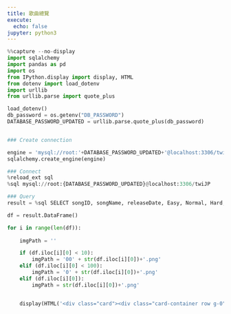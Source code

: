 ```yaml
---
title: 歌曲總覽
execute:
  echo: false
jupyter: python3
---
```


<style>
    .cell-output{width: 100vw;}
    .anchorjs-link {
        display :none;
    }
</style>
<link rel="stylesheet" href="../projects/twi_JP/style.css">
<link rel="stylesheet" href="https://fonts.googleapis.com/icon?family=Material+Icons">
<link rel="stylesheet" href="https://fonts.googleapis.com/css2?family=Material+Symbols+Outlined:opsz,wght,FILL,GRAD@48,500,1,200" />
<link href="https://cdn.jsdelivr.net/npm/bootstrap@5.3.0-alpha3/dist/css/bootstrap.min.css" rel="stylesheet" integrity="sha384-KK94CHFLLe+nY2dmCWGMq91rCGa5gtU4mk92HdvYe+M/SXH301p5ILy+dN9+nJOZ" crossorigin="anonymous">

<div class="cards">

```python
%%capture --no-display
import sqlalchemy
import pandas as pd
import os
from IPython.display import display, HTML
from dotenv import load_dotenv
import urllib
from urllib.parse import quote_plus

load_dotenv()
db_password = os.getenv("DB_PASSWORD")
DATABASE_PASSWORD_UPDATED = urllib.parse.quote_plus(db_password)


### Create connection

engine = 'mysql://root:'+DATABASE_PASSWORD_UPDATED+'@localhost:3306/twiJP'
sqlalchemy.create_engine(engine)

### Connect
%reload_ext sql
%sql mysql://root:{DATABASE_PASSWORD_UPDATED}@localhost:3306/twiJP

### Query
result = %sql SELECT songID, songName, releaseDate, Easy, Normal, Hard, Expert,Master, unit, TIME_FORMAT(songLength, '%i:%s') songLength, comboE,comboN, comboH, comboEX, comboMA, lyric, compose, arrange FROM song ORDER BY songID

df = result.DataFrame()

for i in range(len(df)):
    
    imgPath = ''

    if (df.iloc[i][0] < 10):
        imgPath = '00' + str(df.iloc[i][0])+'.png'
    elif (df.iloc[i][0] < 100):
        imgPath = '0' + str(df.iloc[i][0])+'.png'
    elif (df.iloc[i][0]):
        imgPath = str(df.iloc[i][0])+'.png'


    display(HTML('<div class="card"><div class="card-container row g-0"><div class="image-container col-md-4"><img src="./Jacket/'+imgPath+'" class="cover" alt="image-text"></div><button class="info-button"><div class="hamburger"></div></button><div class="info-container col-md-8"><div class="basic row"><div class="name col-8 col-md-10 mb-3 mb-md-0"><div class="card-text">'+str(df.iloc[i][1])+'</div></div><div class="col-4 col-md-2"><div class="card-text">'+str(df.iloc[i][9])+'</div></div></div><div class="writer row"><div class="col"><div class="card-text">'+str(df.iloc[i][15])+'</div></div><div class="col"><div class="card-text">'+str(df.iloc[i][16])+'</div></div><div class="col"><div class="card-text">'+str(df.iloc[i][17])+'</div></div></div><hr><div class="basic-2 row"><div class="col col-md-2"><div class="card-text">團體</div></div><div class="col col-md-3"><div class="card-text">'+str(df.iloc[i][8])+'</div></div><div class="col col-md-2"> <div class="card-text">實裝日期</div></div><div class="col col-md-5"><div class="card-text">'+str(df.iloc[i][2])+'</div></div></div><hr><div class="lvl row"><div class="col"><div class="card-text">'+str(df.iloc[i][3])+'</div></div><div class="col"><div class="card-text">'+str(df.iloc[i][4])+'</div></div><div class="col"><div class="card-text">'+str(df.iloc[i][5])+'</div></div><div class="col"><div class="card-text">'+str(df.iloc[i][6])+'</div></div><div class="col"><div class="card-text">'+str(df.iloc[i][7])+'</div></div></div><div class="combo row"><div class="col"><div class="card-text">'+str(df.iloc[i][10])+'</div></div><div class="col"><div class="card-text">'+str(df.iloc[i][11])+'</div></div><div class="col"><div class="card-text">'+str(df.iloc[i][12])+'</div></div><div class="col"><div class="card-text">'+str(df.iloc[i][13])+'</div></div><div class="col"><div class="card-text">'+str(df.iloc[i][14])+'</div></div></div></div></div></div>'))


```

</div>

<style>

    .card {
        position: relative; /* Add this */
        overflow: visible; /* And this to keep thw button visible*/
        font-size: 5px;
        width: 200px;
        height: 280px;
        text-align: center;
        z-index:1;
        border: none;
    }

    .card:hover{
        z-index:2;
    }

    .card.open {
        z-index: 3;
    }

    .card.open .info-container.open {
        width: 800px;
        min-width: 500px;
        max-height: 280px;
        opacity: 1;
    }

    .card-container{
      display: grid;
      justify-items: center;
      align-items: center;
      grid-template-columns: auto auto;
    }

    .image-container {
      display: grid;
      justify-items: center;
      align-items: center;
      width: 100%;
      height: 200px;
    }

    .cover {
        width:90% ;
        border-radius:7px;
        
    }
    
    .unit {
      position: absolute;
      bottom: 20px;
      left: 100px;
      width:80px !important;
    }

    .card-container {
      position: relative;
    }

    .info-button {
      display: flex;
      justify-content: center;
      align-items: center;
      left: 175px;
      position: absolute;
      cursor: pointer;
      border-radius: 50%;
      width: 50px;
      height: 50px;
      opacity: 0;
      background-color: white;
      border: 2px solid lightgrey;
      transition: opacity 0.3s ease-out;
    }

    .info-button:hover{
      box-shadow: 1px 1px 2px gray;
      opacity: 1;
      transition: opacity 0.3s ease-in;
    }

    .info-container {
      position: absolute;
      top: 0;
      left: 120%;
      overflow: hidden;
      width: 0;
      opacity: 0;
      background-color: white;
      border: 1px solid lightgrey;
      padding: 1px 1rem 1rem 1rem;
      border-radius: 25px;
      transition: width 0.3s ease; 
    }

    .info-container.open {
      width: 800px; /* Set this to an appropriate value based on your content */
      min-width: 500px;
      max-height: 200px;
      opacity: 1;
      z-index: 3;
    }

    .info-button.open {
      opacity: 1;
    }

    .hamburger {
      width: 12px;
      height: 2px;
      background-color: black;
      position: relative;
      transition: transform 0.3s ease-in;
    }

    .hamburger::before {
      content: "";
      width: 100%;
      height: 100%;
      background-color: inherit;
      position: absolute;
      left: 0;
      transition: transform 0.3s ease-in;
    }

    .hamburger::before {
      height: 2px;
      transform: rotate(90deg);
    }

    .hamburger.open {
      height: 2px;
      transform: rotate(45deg);
      
    }

    .hamburger::before.open {
      height: 2px;
      transform: rotate(-45deg);
    }

    .lvl{
      display: grid;
      justify-content: space-around;
      align-items: center;
      grid-template-columns:  repeat(5, minmax(0, 1fr)); 
    }

    .combo{
      display: grid;
      margin-top: -20px;
      justify-items: center;
      align-items: center;
      grid-template-columns:  repeat(5, minmax(0, 1fr)); 
    }

    .lvl > .col, .combo > .col {
      display: grid;
      justify-content: center;
      align-items: center;
      margin-left: 10px;
    }

    .combo > .col > .card-text {
        -webkit-transform: scale(0.7);
    }

    div.lvl > div:nth-child(1){
      background-color: rgba(164, 255, 164, 0.3);
      border-radius: 50%;
      height: 50px;
      width: 50px;
      aspect-ratio: 1 / 1;
    }

    div.lvl > div:nth-child(2){
      background-color: rgba(164, 228, 255, 0.3);
      border-radius: 50%;
      max-height: 50px;
      max-width: 50px;
      aspect-ratio: 1 / 1;
    }

    div.lvl > div:nth-child(3){
      background-color: rgba(251, 233, 115, 0.3);
      border-radius: 50%;
      height: 50px;
      max-width: 50px;
      aspect-ratio: 1 / 1;
    }

    div.lvl > div:nth-child(4){
      background-color: rgba(255, 173, 164, 0.3);
      border-radius: 50%;
      height: 50px;
      max-width: 50px;
      aspect-ratio: 1 / 1;
    }

    div.lvl > div:nth-child(5){
      background-color: rgba(228, 164, 255, 0.3);
      border-radius: 50%;
      height: 50px;
      max-width: 50px;
      aspect-ratio: 1 / 1;
    }

    div.combo > div:nth-child(1){
      background-color: rgba(164, 255, 164, 0.3);
      border-radius: 50%;
      height: 30px;
      max-width: 30px;
      aspect-ratio: 1 / 1;
    }

    div.combo > div:nth-child(2){
      background-color: rgba(164, 228, 255, 0.3);
      border-radius: 50%;
      height: 30px;
      max-width: 30px;
      aspect-ratio: 1 / 1;
    }

    div.combo > div:nth-child(3){
      background-color: rgba(251, 233, 115, 0.3);
      border-radius: 50%;
      height: 30px;
      max-width: 30px;
      aspect-ratio: 1 / 1;
    }

    div.combo > div:nth-child(4){
      background-color: rgba(255, 173, 164, 0.3);
      border-radius: 50%;
      height: 30px;
      max-width: 30px;
      aspect-ratio: 1 / 1;
    }

    div.combo > div:nth-child(5){
      background-color: rgba(228, 164, 255, 0.3);
      border-radius: 50%;
      height: 30px;
      max-width: 30px;
      aspect-ratio: 1 / 1;
    }

    .basic {
      display: flex;
      align-items: center;
      margin-top: 0.8rem;
    }

    .name {
      background-color: rgb(183, 246, 225);
      border-radius: 25px;
    }

    .writer{
        margin: 0.5rem 0;
    }

    .writer > .col > .card-text {
        -webkit-transform: scale(0.9);
    }

    .basic-2 {
      display: flex;
      align-items: center;
    }

    .basic-2 > .col {
        padding: 0;
    }

    hr {
        height: 1px;
        margin: 0.5rem;
        color: lightgrey;
    }

    .cell-output {
        width: 800px;
        overflow: hidden;
    }

    .cell {
        display: grid;
        max-width: 220px;
        grid-template-columns: repeat(4, 200px);
        gap: clamp(15px, 40px, 30px);
    }
</style>
<script>
    document.addEventListener("DOMContentLoaded", function () {
        const collapsibleButtons = document.querySelectorAll(".info-button");
        const collapsibleContents = document.querySelectorAll(".info-container");
        const clickedButtons = document.querySelectorAll(".hamburger");
        const clickedCards = document.querySelectorAll(".card");

        collapsibleButtons.forEach((button, index) => {
            button.addEventListener("click", function () {
                
                collapsibleContents[index].classList.toggle("open");
                collapsibleButtons[index].classList.toggle("open");
                clickedButtons[index].classList.toggle("open");
                clickedCards[index].classList.toggle("open");
                
            });
        });
    });
</script>
